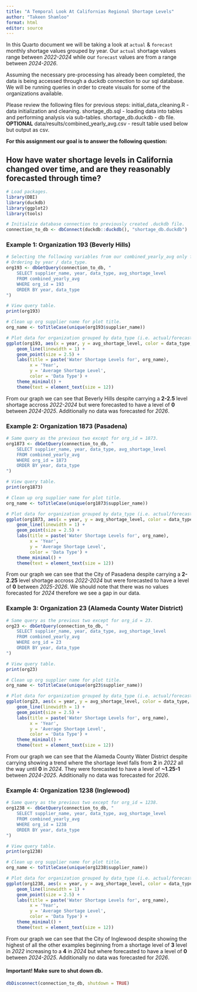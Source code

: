 ```yaml
---
title: "A Temporal Look At Californias Regional Shortage Levels"
author: "Takeen Shamloo"
format: html
editor: source
---
```


In this Quarto document we will be taking a look at `actual` & `forecast` monthly shortage values grouped by year. Our `actual` shortage values range between *2022-2024* while our `forecast` values are from a range between *2024-2026*. 

Assuming the necessary pre-processing has already been completed, the data is being accessed through a duckdb connection to our sql database. We will be running queries in order to create visuals for some of the organizations available. 

Please review the following files for previous steps:
  initial_data_cleaning.R - data initialization and cleaning.
  shortage_db.sql - loading data into tables and performing analysis via sub-tables.
  shortage_db.duckdb - db file.
  **OPTIONAL** data/results/combined_yearly_avg.csv - result table used below but output as csv.

**For this assignment our goal is to answer the following question:**

## How have water shortage levels in California changed over time, and are they reasonably forecasted through time?

```r
# Load packages.
library(DBI)
library(duckdb)
library(ggplot2)
library(tools)

# Initialzie database connection to previously created .duckdb file.
connection_to_db <- dbConnect(duckdb::duckdb(), "shortage_db.duckdb")
```

### Example 1: Organization 193 (Beverly Hills)

```r
# Selecting the following variables from our combined_yearly_avg only for org_id = 193.
# Ordering by year / data_type.
org193 <- dbGetQuery(connection_to_db, "
    SELECT supplier_name, year, data_type, avg_shortage_level
    FROM combined_yearly_avg 
    WHERE org_id = 193
    ORDER BY year, data_type
")

# View query table.
print(org193)

# Clean up org supplier name for plot title.
org_name <- toTitleCase(unique(org193$supplier_name))

# Plot data for organization grouped by data_type (i.e. actual/forecasted).
ggplot(org193, aes(x = year, y = avg_shortage_level, color = data_type, group = data_type)) +
    geom_line(linewidth = 1) +
    geom_point(size = 2.5) +
    labs(title = paste('Water Shortage Levels for', org_name),
         x = 'Year', 
         y = 'Average Shortage Level', 
         color = 'Data Type') +
    theme_minimal() +
    theme(text = element_text(size = 12))
```
From our graph we can see that Beverly Hills despite carrying a **2-2.5** level
shortage accross *2022-2024* but were forecasted to have a level of **0** between 
*2024-2025*. Additionally no data was forecasted for *2026*.  

### Example 2: Organization 1873 (Pasadena)

```r
# Same query as the previous two except for org_id = 1873.
org1873 <- dbGetQuery(connection_to_db, "
    SELECT supplier_name, year, data_type, avg_shortage_level
    FROM combined_yearly_avg 
    WHERE org_id = 1873
    ORDER BY year, data_type
")

# View query table.
print(org1873)

# Clean up org supplier name for plot title.
org_name <- toTitleCase(unique(org1873$supplier_name))

# Plot data for organization grouped by data_type (i.e. actual/forecasted).
ggplot(org1873, aes(x = year, y = avg_shortage_level, color = data_type, group = data_type)) +
    geom_line(linewidth = 1) +
    geom_point(size = 2.5) +
    labs(title = paste('Water Shortage Levels for', org_name),
         x = 'Year', 
         y = 'Average Shortage Level', 
         color = 'Data Type') +
    theme_minimal() +
    theme(text = element_text(size = 12))
```

From our graph we can see that the City of Pasadena despite carrying a 
**2-2.25** level shortage accross *2022-2024* but were forecasted to have a level 
of **0** between *2025-2026*. We should note that there was no values forecasted
for *2024* therefore we see a gap in our data.

### Example 3: Organization 23 (Alameda County Water District)

```r
# Same query as the previous two except for org_id = 23.
org23 <- dbGetQuery(connection_to_db, "
    SELECT supplier_name, year, data_type, avg_shortage_level
    FROM combined_yearly_avg 
    WHERE org_id = 23
    ORDER BY year, data_type
")

# View query table.
print(org23)

# Clean up org supplier name for plot title.
org_name <- toTitleCase(unique(org23$supplier_name))

# Plot data for organization grouped by data_type (i.e. actual/forecasted).
ggplot(org23, aes(x = year, y = avg_shortage_level, color = data_type, group = data_type)) +
    geom_line(linewidth = 1) +
    geom_point(size = 2.5) +
    labs(title = paste('Water Shortage Levels for', org_name),
         x = 'Year', 
         y = 'Average Shortage Level', 
         color = 'Data Type') +
    theme_minimal() +
    theme(text = element_text(size = 12))
```

From our graph we can see that the Alameda County Water District despite 
carrying showing a trend where the shortage level falls from **2** in *2022*
all the way until **0** in *2024*. They were forecasted to have a level of 
**~1.25-1** between *2024-2025*. Additionally no data was forecasted for *2026*.  

### Example 4: Organization 1238 (Inglewood)

```r
# Same query as the previous two except for org_id = 1238.
org1238 <- dbGetQuery(connection_to_db, "
    SELECT supplier_name, year, data_type, avg_shortage_level
    FROM combined_yearly_avg 
    WHERE org_id = 1238
    ORDER BY year, data_type
")

# View query table.
print(org1238)

# Clean up org supplier name for plot title.
org_name <- toTitleCase(unique(org1238$supplier_name))

# Plot data for organization grouped by data_type (i.e. actual/forecasted).
ggplot(org1238, aes(x = year, y = avg_shortage_level, color = data_type, group = data_type)) +
    geom_line(linewidth = 1) +
    geom_point(size = 2.5) +
    labs(title = paste('Water Shortage Levels for', org_name),
         x = 'Year', 
         y = 'Average Shortage Level', 
         color = 'Data Type') +
    theme_minimal() +
    theme(text = element_text(size = 12))
```

From our graph we can see that the City of Inglewood despite showing the highest
of all the other examples beginning from a shortage level of **3** level in
*2022* increasing to a **4** in *2024* but where forecasted to have a level of
**0** between *2024-2025*. Additionally no data was forecasted for *2026*.  

#### Important! Make sure to shut down db.
```r
dbDisconnect(connection_to_db, shutdown = TRUE)
```
